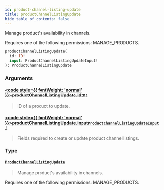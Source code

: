```yaml
---
id: product-channel-listing-update
title: productChannelListingUpdate
hide_table_of_contents: false
---
```








Manage product's availability in channels. 

Requires one of the following permissions: MANAGE_PRODUCTS.

```graphql
productChannelListingUpdate(
  id: ID!
  input: ProductChannelListingUpdateInput!
): ProductChannelListingUpdate
```


### Arguments

#### [<code style={{ fontWeight: 'normal' }}>productChannelListingUpdate.<b>id</b></code>](#)<Bullet />[`ID!`](../../../developer/api-reference/scalars/id) <Badge class="secondary" text="non-null"/> <Badge class="secondary" text="scalar"/>
> ID of a product to update.
> 

#### [<code style={{ fontWeight: 'normal' }}>productChannelListingUpdate.<b>input</b></code>](#)<Bullet />[`ProductChannelListingUpdateInput!`](../../../developer/api-reference/inputs/product-channel-listing-update-input) <Badge class="secondary" text="non-null"/> <Badge class="secondary" text="input"/>
> Fields required to create or update product channel listings.
> 

### Type

#### [`ProductChannelListingUpdate`](../../../developer/api-reference/objects/product-channel-listing-update) <Badge class="secondary" text="object"/>
> Manage product's availability in channels. 

Requires one of the following permissions: MANAGE_PRODUCTS.
> 





